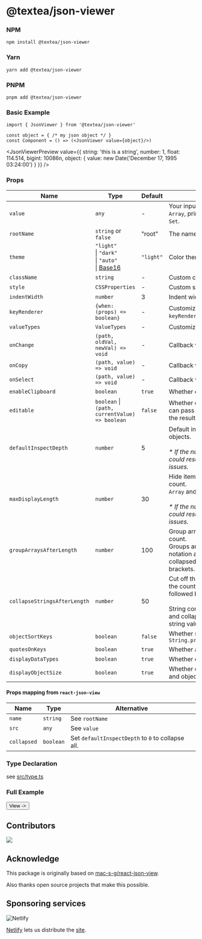 
# @textea/json-viewer

### NPM

```shell
npm install @textea/json-viewer
```

### Yarn

```shell
yarn add @textea/json-viewer
```

### PNPM

```shell
pnpm add @textea/json-viewer
```

### Basic Example

```tsx
import { JsonViewer } from '@textea/json-viewer'

const object = { /* my json object */ }
const Component = () => (<JsonViewer value={object}/>)
```

<JsonViewerPreview
  value={{
    string: 'this is a string',
    number: 1,
    float: 114.514,
    bigint: 10086n,
    object: {
      value: new Date('December 17, 1995 03:24:00')
    }
  }}
/>

### Props

| Name                         | Type                                                                                                    | Default   | Description                                                                                                                                                                          |
| ---------------------------- | ------------------------------------------------------------------------------------------------------- | --------- | ------------------------------------------------------------------------------------------------------------------------------------------------------------------------------------ |
| `value`                      | `any`                                                                                                   | -         | Your input data. Any value, `object`, `Array`, primitive type, even `Map` or `Set`.                                                                                                  |
| `rootName`                   | `string` or `false`                                                                                     | "root"    | The name of the root value.                                                                                                                                                          |
| `theme`                      | `"light"` <br />\| `"dark"` <br />\| `"auto"` <br />\| [Base16](https://github.com/chriskempson/base16) | `"light"` | Color theme.                                                                                                                                                                         |
| `className`                  | `string`                                                                                                | -         | Custom class name.                                                                                                                                                                   |
| `style`                      | `CSSProperties`                                                                                         | -         | Custom style.                                                                                                                                                                        |
| `indentWidth`                | `number`                                                                                                | 3         | Indent width for nested objects                                                                                                                                                      |
| `keyRenderer`                | `{when: (props) => boolean}`                                                                            | -         | Customize a key, if `keyRenderer.when` returns `true`.                                                                                                                               |
| `valueTypes`                 | `ValueTypes`                                                                                            | -         | Customize value types.                                                                                                                                                               |
| `onChange`                   | `(path, oldVal, newVal) => void`                                                                        | -         | Callback when value changed.                                                                                                                                                         |
| `onCopy`                     | `(path, value) => void`                                                                                 | -         | Callback when value copied.                                                                                                                                                          |
| `onSelect`                     | `(path, value) => void`                                                                                 | -         | Callback when value selected.                                                                                                                                                          |
| `enableClipboard`            | `boolean`                                                                                               | `true`    | Whether enable clipboard feature.                                                                                                                                                    |
| `editable`                   | `boolean` \|<br />`(path, currentValue) => boolean`                                                     | `false`   | Whether enable edit feature. You can pass a function to customize the result.                                                                                                        |
| `defaultInspectDepth`        | `number`                                                                                                | 5         | Default inspect depth for nested objects.<br /><br />_\* If the number is set too large, it could result in performance issues._                                                     |
| `maxDisplayLength`           | `number`                                                                                                | 30        | Hide items after reaching the count.<br />`Array` and `Object` will be affected.<br /><br />_\* If the number is set too large, it could result in performance issues._              |
| `groupArraysAfterLength`     | `number`                                                                                                | 100       | Group arrays after reaching the count.<br />Groups are displayed with bracket notation and can be expanded and collapsed by clicking on the brackets.                                |
| `collapseStringsAfterLength` | `number`                                                                                                | 50        | Cut off the string after reaching the count. Collapsed strings are followed by an ellipsis.<br /><br />String content can be expanded and collapsed by clicking on the string value. |
| `objectSortKeys`             | `boolean`                                                                                               | `false`   | Whether sort keys through `String.prototype.localeCompare()`                                                                                                                         |
| `quotesOnKeys`               | `boolean`                                                                                               | `true`    | Whether add quotes on keys.                                                                                                                                                          |
| `displayDataTypes`           | `boolean`                                                                                               | `true`    | Whether display data type labels.                                                                                                                                                    |
| `displayObjectSize`          | `boolean`                                                                                               | `true`    | Whether display the size of array and object.                                                                                                                                        |

#### Props mapping from `react-json-view`

| Name        | Type      | Alternative                                       |
| ----------- | --------- | ------------------------------------------------- |
| `name`      | `string`  | See `rootName`                                    |
| `src`       | `any`     | See `value`                                       |
| `collapsed` | `boolean` | Set `defaultInspectDepth` to `0` to collapse all. |

### Type Declaration

see [src/type.ts](https://github.com/TexteaInc/json-viewer/blob/main/src/type.ts)

### Full Example

<Link href="/full">
  <Button>
    View ->
  </Button>
</Link>

## Contributors

<a href="https://github.com/TexteaInc/json-viewer/graphs/contributors"><img src="https://opencollective.com/json-viewer/contributors.svg?width=890&button=false" /></a>

## Acknowledge

This package is originally based on [mac-s-g/react-json-view](https://github.com/mac-s-g/react-json-view).

Also thanks open source projects that make this possible.

## Sponsoring services

![Netlify](https://www.netlify.com/v3/img/components/full-logo-light.svg)

[Netlify](https://www.netlify.com/) lets us distribute the [site](https://viewer.textea.io).
